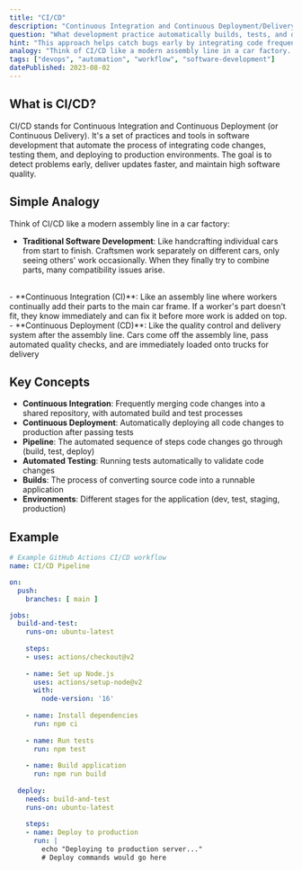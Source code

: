 ```yaml
---
title: "CI/CD"
description: "Continuous Integration and Continuous Deployment/Delivery are practices that automate software development through regular integration, testing, and delivery."
question: "What development practice automatically builds, tests, and deploys code changes?"
hint: "This approach helps catch bugs early by integrating code frequently and automating the deployment process."
analogy: "Think of CI/CD like a modern assembly line in a car factory. Instead of building cars one at a time by hand, workers continuously add parts to the main car frame. If a part doesn't fit, they know immediately and can fix it. Once the car is assembled and tested, it's automatically delivered to customers."
tags: ["devops", "automation", "workflow", "software-development"]
datePublished: 2023-08-02
---
```


## What is CI/CD?

CI/CD stands for Continuous Integration and Continuous Deployment (or Continuous Delivery). It's a set of practices and tools in software development that automate the process of integrating code changes, testing them, and deploying to production environments. The goal is to detect problems early, deliver updates faster, and maintain high software quality.

## Simple Analogy

Think of CI/CD like a modern assembly line in a car factory:
<br/>
- **Traditional Software Development**: Like handcrafting individual cars from start to finish. Craftsmen work separately on different cars, only seeing others' work occasionally. When they finally try to combine parts, many compatibility issues arise.
<br/>
- **Continuous Integration (CI)**: Like an assembly line where workers continually add their parts to the main car frame. If a worker's part doesn't fit, they know immediately and can fix it before more work is added on top.
<br/>
- **Continuous Deployment (CD)**: Like the quality control and delivery system after the assembly line. Cars come off the assembly line, pass automated quality checks, and are immediately loaded onto trucks for delivery

## Key Concepts

- **Continuous Integration**: Frequently merging code changes into a shared repository, with automated build and test processes
- **Continuous Deployment**: Automatically deploying all code changes to production after passing tests
- **Pipeline**: The automated sequence of steps code changes go through (build, test, deploy)
- **Automated Testing**: Running tests automatically to validate code changes
- **Builds**: The process of converting source code into a runnable application
- **Environments**: Different stages for the application (dev, test, staging, production)

## Example

```yaml
# Example GitHub Actions CI/CD workflow
name: CI/CD Pipeline

on:
  push:
    branches: [ main ]

jobs:
  build-and-test:
    runs-on: ubuntu-latest
    
    steps:
    - uses: actions/checkout@v2
    
    - name: Set up Node.js
      uses: actions/setup-node@v2
      with:
        node-version: '16'
        
    - name: Install dependencies
      run: npm ci
      
    - name: Run tests
      run: npm test
      
    - name: Build application
      run: npm run build
      
  deploy:
    needs: build-and-test
    runs-on: ubuntu-latest
    
    steps:
    - name: Deploy to production
      run: |
        echo "Deploying to production server..."
        # Deploy commands would go here
``` 